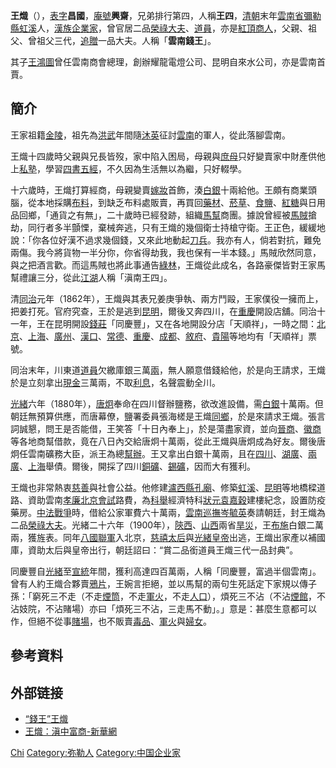 {{Otheruses|other=名为王炽的其他人物|王向天}}
{{Infobox Person
| name = 王熾
| 別名 = 王四
| 字 = 昌國
| image = 弥勒湖泉名人文化园-王炽像.jpg
| caption = 弥勒湖泉名人文化园内的王炽像
| birth_date = 1836年
| birth_place = [[清朝|清朝]]末年[[雲南省|雲南省]][[彌勒縣|彌勒縣]][[虹溪|虹溪]]
| death_date = {{death date and age|1903|12|28|1836|0|0}}
| death_place = 
| 国籍 = [[清朝|清朝]]
| 籍贯 = 
| 居住地 = 
| 种族 = [[漢族|漢族]]
| 语言 = 
| alma_mater = 
| occupation = [[漢族|漢族]][[企業家|企業家]]
| networth = 
| spouse = 
| children = [[王鴻圖|王鴻圖]]
| website = 
| footnotes = 
}}
'''王熾'''（{{bd|1836年||1903年||}}），[[表字|表字]]'''昌國'''，[[庵號|庵號]]'''興齋'''，兄弟排行第四，人稱'''王四'''，[[清朝|清朝]]末年[[雲南省|雲南省]][[彌勒縣|彌勒縣]][[虹溪|虹溪]]人，[[漢族|漢族]][[企業家|企業家]]，曾官居二品[[榮祿大夫|榮祿大夫]]、[[道員|道員]]，亦是[[紅頂商人|紅頂商人]]，父親、祖父、曾祖父三代，[[追贈|追贈]]一品大夫。人稱「'''雲南錢王'''」。

其子[[王鴻圖|王鴻圖]]曾任雲南商會總理，創辦耀龍電燈公司、昆明自來水公司，亦是雲南首賈。

==簡介==
王家祖籍[[金陵|金陵]]，祖先為[[洪武|洪武]]年間隨[[沐英|沐英]]征討[[雲南|雲南]]的軍人，從此落腳雲南。

王熾十四歲時父親與兄長皆歿，家中陷入困局，母親與[[庶母|庶母]]只好變賣家中財產供他上[[私塾|私塾]]，學習[[四書五經|四書五經]]，不久因為生活無以為繼，只好輟學。

十六歲時，王熾打算經商，母親變賣[[嫁妝|嫁妝]]首飾，湊[[白銀|白銀]]十兩給他。王頗有商業頭腦，從本地採購[[布料|布料]]，到缺乏布料處販賣，再買回[[藥材|藥材]]、[[菸草|菸草]]、[[食鹽|食鹽]]、[[紅糖|紅糖]]與日用品回鄉，「通貨之有無」，二十歲時已經發跡，組織[[馬幫|馬幫]]商團。據說曾經被[[馬賊|馬賊]]搶劫，同行者多半顫慄，棄械奔逃，只有王熾的幾個衛士持槍守衛。王正色，緩緩地說：「你各位好漢不過求幾個錢，又來此地動起[[刀兵|刀兵]]。我亦有人，倘若對抗，難免兩傷。我今將貨物一半分你，你省得劫我，我也保有一半本錢。」馬賊欣然同意，與之把酒言歡。而這馬賊也將此事通告[[綠林|綠林]]，王熾從此成名，各路豪傑皆對王家馬幫禮讓三分，從此[[江湖|江湖]]人稱「滇南王四」。

清[[同治|同治]]元年（1862年），王熾與其表兄姜庚爭執、兩方鬥毆，王家僕役一擁而上，把姜打死。官府究查，王於是逃到[[昆明|昆明]]，爾後又奔四川，在[[重慶|重慶]]開設店舖。同治十一年，王在昆明開設[[錢莊|錢莊]]「同慶豐」，又在各地開設分店「天順祥」，一時之間：[[北京|北京]]、[[上海|上海]]、[[廣州|廣州]]、[[漢口|漢口]]、[[常德|常德]]、[[重慶|重慶]]、[[成都|成都]]、[[敘府|敘府]]、[[貴陽|貴陽]]等地均有「天順祥」票號。

同治末年，川東道[[道員|道員]]欠繳庫銀三萬[[兩|兩]]，無人願意借錢給他，於是向王請求，王熾於是立刻拿出[[現金|現金]]三萬兩，不取[[利息|利息]]，名聲震動全川。

[[光緒|光緒]]六年（1880年），[[唐炯|唐炯]]奉命在四川督辦鹽務，欲改進設備，需[[白銀|白銀]]十萬兩。但朝廷無預算供應，而唐幕僚，鹽署委員張海槎是王熾[[同鄉|同鄉]]，於是來請求王熾。張言詞誠懇，問王是否能借，王笑答「十日內奉上」，於是蕩盡家資，並向[[晉商|晉商]]、[[徽商|徽商]]等各地商幫借款，竟在八日內交給唐炯十萬兩，從此王熾與唐炯成為好友。爾後唐炯任雲南礦務大臣，派王為總[[幫辦|幫辦]]。王又拿出白銀十萬兩，且在[[四川|四川]]、[[湖廣|湖廣]]、[[兩廣|兩廣]]、[[上海|上海]]舉債。爾後，開採了四川[[銅礦|銅礦]]、[[錫礦|錫礦]]，因而大有獲利。

王熾也非常熱衷[[慈善|慈善]]與社會公益。他修建[[瀘西縣|瀘西縣]][[孔廟|孔廟]]、修築[[虹溪|虹溪]]、[[昆明|昆明]]等地橋樑道路、資助雲南[[孝廉|孝廉]][[北京|北京]][[會試|會試]]路費，為[[科舉|科舉]]經濟特科[[狀元|狀元]][[袁嘉穀|袁嘉穀]]建樓紀念，設置防疫藥房。[[中法戰爭|中法戰爭]]時，借給公家軍費六十萬兩，[[雲南巡撫|雲南巡撫]][[岑毓英|岑毓英]]奏請朝廷，封王熾為二品[[榮祿大夫|榮祿大夫]]。光緒二十六年（1900年），[[陝西|陝西]]、[[山西|山西]]兩省[[旱災|旱災]]，王[[布施|布施]]白銀二萬兩，獲旌表。同年[[八國聯軍|八國聯軍]]入北京，[[慈禧太后|慈禧太后]]與[[光緒皇帝|光緒皇帝]]出逃，王熾出家產以補國庫，資助太后與皇帝出行，朝廷詔曰：“賞二品銜道員王熾三代一品封典”。

同慶豐自[[光緒|光緒]]至[[宣統|宣統]]年間，獲利高達四百萬兩，人稱「同慶豐，富過半個雲南」。曾有人約王熾合夥賣[[鴉片|鴉片]]，王婉言拒絕，並以馬幫的兩句生死話定下家規以傳子孫：「窮死三不走（不走[[鴉片|煙筒]]，不走[[軍火|軍火]]，不走[[販賣人口|人口]]），煩死三不沾（不沾[[鴉片|煙館]]，不沾妓院，不沾賭場）亦曰「煩死三不沾，三走馬不動」。」意是：甚麼生意都可以作，但絕不從事[[賭場|賭場]]，也不販賣[[毒品|毒品]]、[[軍火|軍火]]與[[婦女|婦女]]。

== 參考資料 ==
{{reflist}}

== 外部链接 ==
* [http://roll.sohu.com/20130521/n376568296.shtml “錢王”王熾] {{Wayback|url=http://roll.sohu.com/20130521/n376568296.shtml |date=20150724025244 }}
* [https://web.archive.org/web/20071218190356/http://www.yn.xinhuanet.com/people/2006-07/18/content_7544438.htm 王熾：滇中富商-新華網]

{{Yunnan topics}}

{{Authority control}}
{{DEFAULTSORT:Wang王}}
[[Category:王姓|Chi]]
[[Category:弥勒人|Category:弥勒人]]
[[Category:中国企业家|Category:中国企业家]]